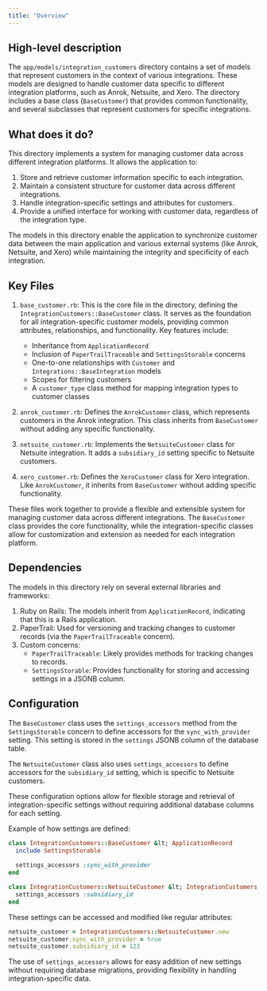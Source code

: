 ```yaml
---
title: "Overview"
---
```


## High-level description
The `app/models/integration_customers` directory contains a set of models that represent customers in the context of various integrations. These models are designed to handle customer data specific to different integration platforms, such as Anrok, Netsuite, and Xero. The directory includes a base class (`BaseCustomer`) that provides common functionality, and several subclasses that represent customers for specific integrations.

## What does it do?
This directory implements a system for managing customer data across different integration platforms. It allows the application to:

1. Store and retrieve customer information specific to each integration.
2. Maintain a consistent structure for customer data across different integrations.
3. Handle integration-specific settings and attributes for customers.
4. Provide a unified interface for working with customer data, regardless of the integration type.

The models in this directory enable the application to synchronize customer data between the main application and various external systems (like Anrok, Netsuite, and Xero) while maintaining the integrity and specificity of each integration.

## Key Files

1. `base_customer.rb`: This is the core file in the directory, defining the `IntegrationCustomers::BaseCustomer` class. It serves as the foundation for all integration-specific customer models, providing common attributes, relationships, and functionality. Key features include:
   - Inheritance from `ApplicationRecord`
   - Inclusion of `PaperTrailTraceable` and `SettingsStorable` concerns
   - One-to-one relationships with `Customer` and `Integrations::BaseIntegration` models
   - Scopes for filtering customers
   - A `customer_type` class method for mapping integration types to customer classes

2. `anrok_customer.rb`: Defines the `AnrokCustomer` class, which represents customers in the Anrok integration. This class inherits from `BaseCustomer` without adding any specific functionality.

3. `netsuite_customer.rb`: Implements the `NetsuiteCustomer` class for Netsuite integration. It adds a `subsidiary_id` setting specific to Netsuite customers.

4. `xero_customer.rb`: Defines the `XeroCustomer` class for Xero integration. Like `AnrokCustomer`, it inherits from `BaseCustomer` without adding specific functionality.

These files work together to provide a flexible and extensible system for managing customer data across different integrations. The `BaseCustomer` class provides the core functionality, while the integration-specific classes allow for customization and extension as needed for each integration platform.

## Dependencies
The models in this directory rely on several external libraries and frameworks:

1. Ruby on Rails: The models inherit from `ApplicationRecord`, indicating that this is a Rails application.
2. PaperTrail: Used for versioning and tracking changes to customer records (via the `PaperTrailTraceable` concern).
3. Custom concerns:
   - `PaperTrailTraceable`: Likely provides methods for tracking changes to records.
   - `SettingsStorable`: Provides functionality for storing and accessing settings in a JSONB column.

## Configuration
The `BaseCustomer` class uses the `settings_accessors` method from the `SettingsStorable` concern to define accessors for the `sync_with_provider` setting. This setting is stored in the `settings` JSONB column of the database table.

The `NetsuiteCustomer` class also uses `settings_accessors` to define accessors for the `subsidiary_id` setting, which is specific to Netsuite customers.

These configuration options allow for flexible storage and retrieval of integration-specific settings without requiring additional database columns for each setting.

Example of how settings are defined:

```ruby
class IntegrationCustomers::BaseCustomer &lt; ApplicationRecord
  include SettingsStorable
  
  settings_accessors :sync_with_provider
end

class IntegrationCustomers::NetsuiteCustomer &lt; IntegrationCustomers::BaseCustomer
  settings_accessors :subsidiary_id
end
```

These settings can be accessed and modified like regular attributes:

```ruby
netsuite_customer = IntegrationCustomers::NetsuiteCustomer.new
netsuite_customer.sync_with_provider = true
netsuite_customer.subsidiary_id = 123
```

The use of `settings_accessors` allows for easy addition of new settings without requiring database migrations, providing flexibility in handling integration-specific data.